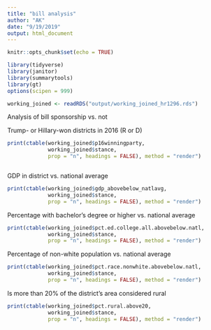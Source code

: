 ```yaml
---
title: "bill analysis"
author: "AK"
date: "9/19/2019"
output: html_document
---
```


```r
knitr::opts_chunk$set(echo = TRUE)

library(tidyverse)
library(janitor)
library(summarytools)
library(gt)
options(scipen = 999)

working_joined <- readRDS("output/working_joined_hr1296.rds")


```

Analysis of bill sponsorship vs. not


Trump- or Hillary-won districts in 2016 (R or D)

```r

print(ctable(working_joined$p16winningparty,
             working_joined$stance, 
             prop = "n", headings = FALSE), method = "render")



```


GDP in district vs. national average

```r

print(ctable(working_joined$gdp_abovebelow_natlavg,
             working_joined$stance, 
             prop = "n", headings = FALSE), method = "render")


```


Percentage with bachelor's degree or higher vs. national average

```r

print(ctable(working_joined$pct.ed.college.all.abovebelow.natl,
             working_joined$stance, 
             prop = "n", headings = FALSE), method = "render")


```


Percentage of non-white population vs. national average

```r

print(ctable(working_joined$pct.race.nonwhite.abovebelow.natl,
             working_joined$stance, 
             prop = "n", headings = FALSE), method = "render")


```


Is more than 20% of the district's area considered rural 

```r

print(ctable(working_joined$pct.rural.above20,
             working_joined$stance, 
             prop = "n", headings = FALSE), method = "render")

```
